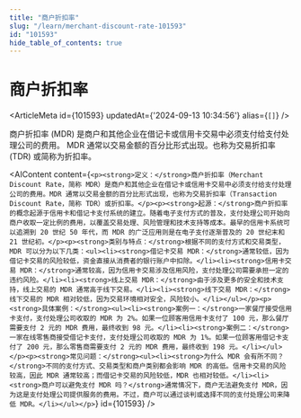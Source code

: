 ```yaml
---
title: "商户折扣率"
slug: "/learn/merchant-discount-rate-101593"
id: "101593"
hide_table_of_contents: true
---
```



# 商户折扣率

<ArticleMeta id={101593} updatedAt={'2024-09-13 10:34:56'} alias={`[]`} />
<div className='border-solid border-b border-t-0 my-4 border-[var(--ifm-color-gray-300)]' />

商户折扣率 (MDR) 是商户和其他企业在借记卡或信用卡交易中必须支付给支付处理公司的费用。 MDR 通常以交易金额的百分比形式出现。也称为交易折扣率 (TDR) 或简称为折扣率。

<AIContent content={`<p><strong>定义：</strong>商户折扣率（Merchant Discount Rate，简称 MDR）是商户和其他企业在借记卡或信用卡交易中必须支付给支付处理公司的费用。MDR 通常以交易金额的百分比形式出现，也称为交易折扣率（Transaction Discount Rate，简称 TDR）或折扣率。</p><p><strong>起源：</strong>商户折扣率的概念起源于信用卡和借记卡支付系统的建立。随着电子支付方式的普及，支付处理公司开始向商户收取一定比例的费用，以覆盖交易处理、风险管理和技术支持等成本。最早的信用卡系统可以追溯到 20 世纪 50 年代，而 MDR 的广泛应用则是在电子支付逐渐普及的 20 世纪末和 21 世纪初。</p><p><strong>类别与特点：</strong>根据不同的支付方式和交易类型，MDR 可以分为以下几类：<ul><li><strong>借记卡交易 MDR：</strong>通常较低，因为借记卡交易的风险较低，资金直接从消费者的银行账户中扣除。</li><li><strong>信用卡交易 MDR：</strong>通常较高，因为信用卡交易涉及信用风险，支付处理公司需要承担一定的违约风险。</li><li><strong>线上交易 MDR：</strong>由于涉及更多的安全和技术支持，线上交易的 MDR 通常高于线下交易。</li><li><strong>线下交易 MDR：</strong>线下交易的 MDR 相对较低，因为交易环境相对安全，风险较小。</li></ul></p><p><strong>具体案例：</strong><ul><li><strong>案例一：</strong>一家餐厅接受信用卡支付，支付处理公司收取的 MDR 为 2%。如果一位顾客用信用卡支付了 100 元，那么餐厅需要支付 2 元的 MDR 费用，最终收到 98 元。</li><li><strong>案例二：</strong>一家在线零售商接受借记卡支付，支付处理公司收取的 MDR 为 1%。如果一位顾客用借记卡支付了 200 元，那么零售商需要支付 2 元的 MDR 费用，最终收到 198 元。</li></ul></p><p><strong>常见问题：</strong><ul><li><strong>为什么 MDR 会有所不同？</strong>不同的支付方式、交易类型和商户类别都会影响 MDR 的高低。信用卡交易的风险较高，因此 MDR 通常较高；而借记卡交易的风险较低，MDR 也相对较低。</li><li><strong>商户可以避免支付 MDR 吗？</strong>通常情况下，商户无法避免支付 MDR，因为这是支付处理公司提供服务的费用。不过，商户可以通过谈判或选择不同的支付处理公司来降低 MDR。</li></ul></p>`} id={101593} />
